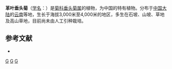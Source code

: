 {{Speciesbox
| name = 革叶垂头菊
| status = 
| status_system = 
| image =
| genus = Cremanthodium
| species = coriaceum
| authority = [[刘尚武|S. W. Liu]]
}}

'''革叶垂头菊'''（[[学名|学名]]：{{lang|la|''Cremanthodium coriaceum''}}）是[[菊科|菊科]][[垂头菊属|垂头菊属]]的植物，为中国的特有植物。分布于[[中国大陆|中国大陆]]的[[云南|云南]]等地，生长于海拔3,000米至4,000米的地区，多生在石坡、山坡、草地及高山草地，目前尚未由人工引种栽培。

== 参考文献 ==
<div class="references-small">
* {{cite web| url =http://www.bioinfo.cn/db05/KmzwSpecies.php?action=view&id=4657| title =革叶垂头菊| work =《中国高等植物数据库全库》| publisher =中国科学院微生物研究所| author =昆明植物研究所| accessdate =2009-02-25| deadurl =yes| archiveurl =https://web.archive.org/web/20160305102924/http://www.bioinfo.cn/db05/KmzwSpecies.php?action=view&id=4657| archivedate =2016-03-05}}
</div>
{{Taxonbar|from=Q15231378}}

[[Category:垂头菊属|G]]
[[Category:中國特有植物|G]]
[[Category:云南植物|G]]